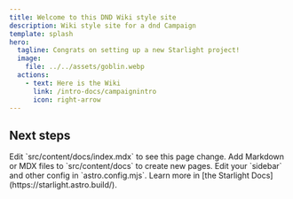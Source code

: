 ```yaml
---
title: Welcome to this DND Wiki style site
description: Wiki style site for a dnd Campaign
template: splash
hero:
  tagline: Congrats on setting up a new Starlight project!
  image:
    file: ../../assets/goblin.webp
  actions:
    - text: Here is the Wiki
      link: /intro-docs/campaignintro
      icon: right-arrow   
---
```



## Next steps

<CardGrid stagger>
	<Card title="Update content" icon="pencil">
		Edit `src/content/docs/index.mdx` to see this page change.
	</Card>
	<Card title="Add new content" icon="add-document">
		Add Markdown or MDX files to `src/content/docs` to create new pages.
	</Card>
	<Card title="Configure your site" icon="setting">
		Edit your `sidebar` and other config in `astro.config.mjs`.
	</Card>
	<Card title="Read the docs" icon="open-book">
		Learn more in [the Starlight Docs](https://starlight.astro.build/).
	</Card>
</CardGrid>
